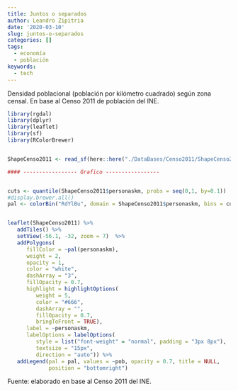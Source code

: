 ```yaml
---
title: Juntos o separados
author: Leandro Zipitria
date: '2020-03-10'
slug: juntos-o-separados
categories: []
tags:
  - economía
  - población
keywords:
  - tech
---
```


<!--more-->


Densidad poblacional (población por kilómetro cuadrado) según zona censal. En base al Censo 2011 de población del INE.


```r

library(rgdal)
library(dplyr)
library(leaflet)
library(sf)
library(RColorBrewer)


ShapeCenso2011 <- read_sf(here::here("./DataBases/Censo2011/ShapeCenso2011.shp"))

```

```r


#### ----------------- Grafico -----------------


cuts <- quantile(ShapeCenso2011$personaskm, probs = seq(0,1, by=0.1))
#display.brewer.all()
pal <- colorBin("RdYlBu", domain = ShapeCenso2011$personaskm, bins = cuts, reverse = T)


leaflet(ShapeCenso2011) %>%
   addTiles() %>%
   setView(-56.1, -32, zoom = 7)  %>%
   addPolygons(
      fillColor = ~pal(personaskm),
      weight = 2,
      opacity = 1,
      color = "white",
      dashArray = "3",
      fillOpacity = 0.7,
      highlight = highlightOptions(
         weight = 5,
         color = "#666",
         dashArray = "",
         fillOpacity = 0.7,
         bringToFront = TRUE),
      label = ~personaskm,
      labelOptions = labelOptions(
         style = list("font-weight" = "normal", padding = "3px 8px"),
         textsize = "15px",
         direction = "auto")) %>%
   addLegend(pal = pal, values = ~pob, opacity = 0.7, title = NULL,
             position = "bottomright")

```

Fuente: elaborado en base al Censo 2011 del INE.